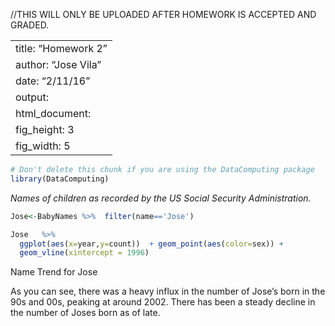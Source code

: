 //THIS WILL ONLY BE UPLOADED AFTER HOMEWORK IS ACCEPTED AND GRADED.


---
title: "Homework 2"
author: "Jose Vila"
date: "2/11/16"
output: 
  html_document:
    fig_height: 3
    fig_width: 5
---
<!-- Don't edit in between this line and the one below -->
```r
# Don't delete this chunk if you are using the DataComputing package
library(DataComputing)
```
*Names of children as recorded by the US Social Security Administration.*
```r
Jose<-BabyNames %>%  filter(name=='Jose')  

Jose   %>%
  ggplot(aes(x=year,y=count))  + geom_point(aes(color=sex)) +
  geom_vline(xintercept = 1996)
```
<!-- Don't edit the material above this line -->

Name Trend for Jose

As you can see, there was a heavy influx in the number of Jose's born in the 90s and 00s,
peaking at around 2002. There has been a steady decline in the number of Joses born as of late.

